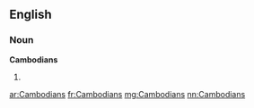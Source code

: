 ==English==

===Noun===
'''Cambodians'''

# {{plural of|Cambodian}}

[[ar:Cambodians]]
[[fr:Cambodians]]
[[mg:Cambodians]]
[[nn:Cambodians]]